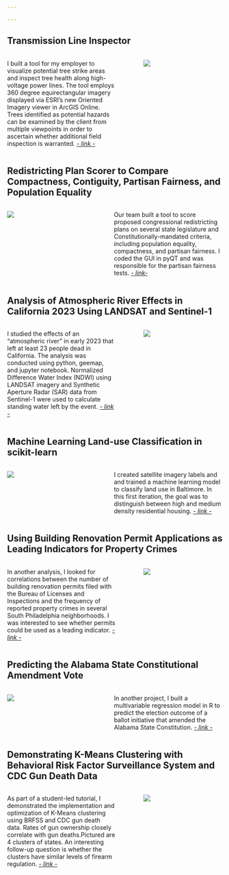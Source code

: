 ```yaml
---

---
```


## Transmission Line Inspector

::: columns
::: {.column width="55%"}
I built a tool for my employer to visualize potential tree strike areas and inspect tree health along high-voltage power lines. The tool employs 360 degree equirectangular imagery displayed via ESRI's new Oriented Imagery viewer in ArcGIS Online. Trees identified as potential hazards can be examined by the client from multiple viewpoints in order to ascertain whether additional field inspection is warranted. [*- link -*](https://www.youtube.com/watch?v=G64Da3BCdu0){target="_blank"}
:::

::: {.column width="5%"}
:::

::: {.column width="40%"}
![](images/TIThumb.jpg)
:::
:::

## Redistricting Plan Scorer to Compare Compactness, Contiguity, Partisan Fairness, and Population Equality

::: columns
::: {.column width="40%"}
![](images/RedistrictingPlanGui.png)
:::

::: {.column width="5%"}
:::

::: {.column width="55%"}
Our team built a tool to score proposed congressional redistricting plans on several state legislature and Constitutionally-mandated criteria, including population equality, compactness, and partisan fairness. I coded the GUI in pyQT and was responsible for the partisan fairness tests. [*- link-*](/posts/gee-post/){target="_blank"}
:::
:::

## Analysis of Atmospheric River Effects in California 2023 Using LANDSAT and Sentinel-1

::: columns
::: {.column width="55%"}
I studied the effects of an "atmospheric river" in early 2023 that left at least 23 people dead in California. The analysis was conducted using python, geemap, and jupyter notebook. Normalized Difference Water Index (NDWI) using LANDSAT imagery and Synthetic Aperture Radar (SAR) data from Sentinel-1 were used to calculate standing water left by the event. [*- link -*](/posts/gee-post/){target="_blank"}
:::

::: {.column width="5%"}
:::

::: {.column width="40%"}
![](images/bothlandsat.png)
:::
:::

## Machine Learning Land-use Classification in scikit-learn

::: columns
::: {.column width="40%"}
![](images/ML1.png)
:::

::: {.column width="5%"}
:::

::: {.column width="55%"}
I created satellite imagery labels and and trained a machine learning model to classify land use in Baltimore. In this first iteration, the goal was to distinguish between high and medium density residential housing. [*- link -*](/posts/gee-post/){target="_blank"}
:::
:::

## Using Building Renovation Permit Applications as Leading Indicators for Property Crimes

::: columns
::: {.column width="55%"}
In another analysis, I looked for correlations between the number of building renovation permits filed with the Bureau of Licenses and Inspections and the frequency of reported property crimes in several South Philadelphia neighborhoods. I was interested to see whether permits could be used as a leading indicator. [*- link -*](/posts/gee-post/){target="_blank"}
:::

::: {.column width="5%"}
:::

::: {.column width="40%"}
![](images/hotspot.png)
:::
:::

## Predicting the Alabama State Constitutional Amendment Vote

::: columns
::: {.column width="40%"}
![](images/AL1.png)
:::

::: {.column width="5%"}
:::

::: {.column width="55%"}
In another project, I built a multivariable regression model in R to predict the election outcome of a ballot initiative that amended the Alabama State Constitution. [*- link -*](/posts/gee-post/){target="_blank"}
:::
:::

## Demonstrating K-Means Clustering with Behavioral Risk Factor Surveillance System and CDC Gun Death Data

::: columns
::: {.column width="55%"}
As part of a student-led tutorial, I demonstrated the implementation and optimization of K-Means clustering using BRFSS and CDC gun death data. Rates of gun ownership closely correlate with gun deaths.Pictured are 4 clusters of states. An interesting follow-up question is whether the clusters have similar levels of firearm regulation. [*- link -*](/posts/gee-post/){target="_blank"}
:::

::: {.column width="5%"}
:::

::: {.column width="40%"}
![](images/kmeans.png)
:::
:::
